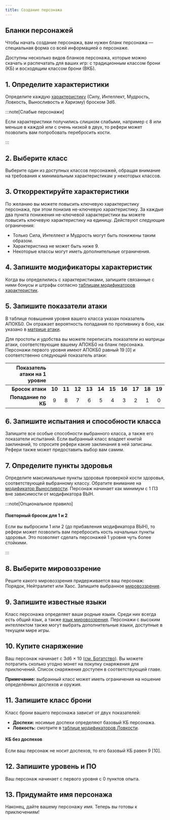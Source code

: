 ```yaml
---
title: Создание персонажа
---
```



## Бланки персонажей

Чтобы начать создание персонажа, вам нужен бланк персонажа — специальная форма со всей информацией о персонаже.

Доступны несколько видов бланков персонажа, которые можно скачать и распечатать для ваших игр: с традиционным классом брони (КБ) и восходящим классом брони (ВКБ).

<LinkCard
  title="Бланк с традиционным КБ и матрицей атаки"
  href="/pdf/Old-School_Essentials_-_Character_Sheet_RU.pdf"
/>
<LinkCard
  title="Бланк с восходящим КБ без матрицы атаки"
  href="/pdf/Old-School_Essentials_-_Character_Sheet_AAC_RU.pdf"
/>

## 1. Определите характеристики

Определите каждую [характеристику](../ability-scores) (Силу, Интеллект, Мудрость, Ловкость, Выносливость и Харизму) броском 3d6.

:::note[Слабые персонажи]

Если характеристики получились слишком слабыми, например с 8 или меньше в каждой или с очень низкой в двух, то рефери может позволить вам попробовать перебросить кости.

:::

## 2. Выберите класс

Выберите один из доступных классов персонажей, обращая внимание на требования к минимальным характеристикам у некоторых классов.

## 3. Откорректируйте характеристики

По желанию вы можете повысить ключевую характеристику персонажа, при этом понизив не-ключевую характеристику. За каждые два пункта понижения не-ключевой характеристики вы можете повысить ключевую характеристику на единицу. Действуют следующие ограничения:

- Только Сила, Интеллект и Мудрость могут быть понижены таким образом.
- Характеристика не может быть ниже 9.
- Некоторые классы могут иметь дополнительные ограничения.

## 4. Запишите модификаторы характеристик

Когда вы определились с характеристиками, запишите связанные с ними бонусы и штрафы согласно [таблицам модификаторов характеристик](../ability-scores).

## 5. Запишите показатели атаки

В таблице повышения уровня вашего класса указан показатель АПОКБ0. Он отражает вероятность попадания по противнику в бою, как указано в [матрице атаки](/adventures/encounters/combat-tables#матрица-атаки).

Для простоты и удобства вы можете переписать показатели из матрицы атаки, соответствующие вашему АПОКБ0 на бланк персонажа. Персонажи первого уровня имеют АПОКБ0 равный 19 [0] и соответственно следующий показатель атаки:

| Показатель атаки на 1 уровне |        |        |        |        |        |        |        |        |        |        |
| ---------------------------: | :----: | :----: | :----: | :----: | :----: | :----: | :----: | :----: | :----: | :----: |
|             **Бросок атаки** | **10** | **11** | **12** | **13** | **14** | **15** | **16** | **17** | **18** | **19** |
|          **Попадание по КБ** |   9    |   8    |   7    |   6    |   5    |   4    |   3    |   2    |   1    |   0    |

## 6. Запишите испытания и способности класса

Запишите все особые способности выбранного класса, а также его показатели испытаний. Если выбранный класс владеет книгой заклинаний, то спросите рефери какие заклинания в ней записаны. Рефери также может предоставить выбор вам самим.

## 7. Определите пункты здоровья

Определите максимальные пункты здоровья проверкой кости здоровья, соответствующей выбранному классу. Обратите внимание на [модификатор Выносливости](../ability-scores#выносливость-вын). Персонаж начинает как минимум с 1 ПЗ вне зависимости от модификатора ВЫН.

:::note[Опциональное правило]

#### Повторный бросок для 1 и 2

Если вы выбросили 1 или 2 (до прибавления модификатора ВЫН), то рефери может позволить вам перебросить кость начальных пункты здоровья. Это позволяет сделать персонажей 1 уровня чуть более стойкими.

:::

## 8. Выберите мировоззрение

Решите какого мировоззрения придерживается ваш персонаж: Порядок, Нейтралитет или Хаос. Запишите выбранное [мировоззрение](../alignment).

## 9. Запишите известные языки

Класс персонажа определяет ваши родные языки. Среди них всегда есть общий язык, а также [язык мировоззрения](../languages#язык-мировоззрения). Персонажи с высоким интеллектом также могут выбрать дополнительные языки, доступные в текущем мире игры.

## 10. Купите снаряжение

Ваш персонаж начинает с 3d6 × 10<Coin /> ([см. Богатство](../../advancement/wealth)). Вы можете потратить сколько угодно монет на покупку снаряжения для приключений. Список снаряжения доступен в соответствующей главе.

**Примечание:** выбранный класс может иметь ограничения на ношение определённых доспехов и оружия.

## 11. Запишите класс брони

Класс брони вашего персонажа зависит от двух показателей:

- **Доспехи:** носимые доспехи определяют базовый КБ персонажа.
- **Ловкость:** смотрите в [таблице модификаторов Ловкости](../ability-scores#ловкость-лвк).

#### КБ без доспехов

Если ваш персонаж не носит доспехов, то его базовый КБ равен 9 [10].

## 12. Запишите уровень и ПО

Ваш персонаж начинает с первого уровня с 0 пунктов опыта.

## 13. Придумайте имя персонажа

Наконец, дайте вашему персонажу имя. Теперь вы готовы к приключениям!
